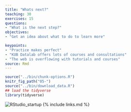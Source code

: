 ```yaml
---
title: "Whats next?"
teaching: 30
exercises: 15
questions:
- "What is the next step?"
objectives:
- "Get an idea about what to do to learn more"

keypoints:
- "Practice makes perfect"
- "KUB Datalab offers lots of courses and consultations"
- "The web is overflowing with tutorials and courses"
source: Rmd
---
```


```r
source("../bin/chunk-options.R")
knitr_fig_path("05-")
source("../bin/download_data.R")
## load the tidyverse
library(tidyverse)
```

![RStudio_startup](https://github.com/KUBDatalab/KUBDatalab.github.io/blob/main/spot.jpg?raw=true)
{% include links.md %}
